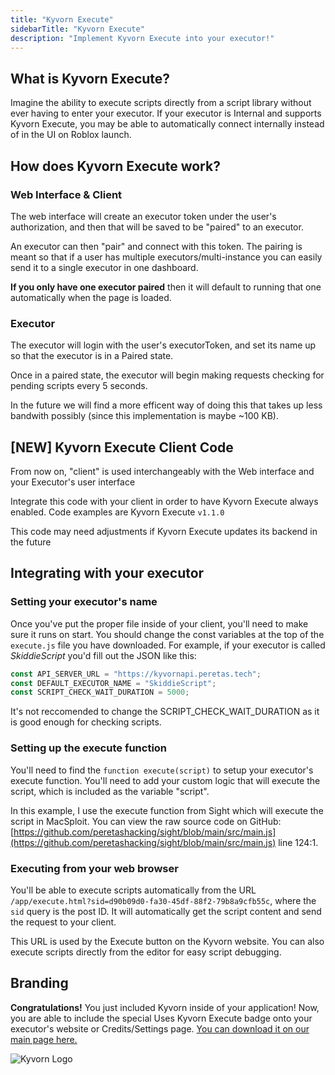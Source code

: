```yaml
---
title: "Kyvorn Execute"
sidebarTitle: "Kyvorn Execute"
description: "Implement Kyvorn Execute into your executor!"
---
```


## What is Kyvorn Execute?

Imagine the ability to execute scripts directly from a script library without ever having to enter your executor. If your executor is Internal and supports Kyvorn Execute, you may be able to automatically connect internally instead of in the UI on Roblox launch.

## How does Kyvorn Execute work?

### Web Interface & Client

The web interface will create an executor token under the user's authorization, and then that will be saved to be "paired" to an executor.

An executor can then "pair" and connect with this token. The pairing is meant so that if a user has multiple executors/multi-instance you can easily send it to a single executor in one dashboard.

**If you only have one executor paired** then it will default to running that one automatically when the page is loaded.

### Executor

The executor will login with the user's executorToken, and set its name up so that the executor is in a Paired state.

Once in a paired state, the executor will begin making requests checking for pending scripts every 5 seconds.

In the future we will find a more efficent way of doing this that takes up less bandwith possibly (since this implementation is maybe ~100 KB).

## [NEW] Kyvorn Execute Client Code

<Info>
  From now on, "client" is used interchangeably with the Web interface and your Executor's user interface
</Info>

Integrate this code with your client in order to have Kyvorn Execute always enabled. Code examples are Kyvorn Execute `v1.1.0`

<Warning>
  This code may need adjustments if Kyvorn Execute updates its backend in the future
</Warning>



## Integrating with your executor



### Setting your executor's name

Once you've put the proper file inside of your client, you'll need to make sure it runs on start. You should change the const variables at the top of the `execute.js` file you have downloaded. For example, if your executor is called _SkiddieScript_ you'd fill out the JSON like this:

```javascript
const API_SERVER_URL = "https://kyvornapi.peretas.tech"; 
const DEFAULT_EXECUTOR_NAME = "SkiddieScript"; 
const SCRIPT_CHECK_WAIT_DURATION = 5000;
```

It's not reccomended to change the SCRIPT_CHECK_WAIT_DURATION as it is good enough for checking scripts.

### Setting up the execute function

You'll need to find the `function execute(script)` to setup your executor's execute function. You'll need to add your custom logic that will execute the script, which is included as the variable "script".

In this example, I use the execute function from Sight which will execute the script in MacSploit. You can view the raw source code on GitHub: [https://github.com/peretashacking/sight/blob/main/src/main.js](https://github.com/peretashacking/sight/blob/main/src/main.js) line 124:1.

### Executing from your web browser

You'll be able to execute scripts automatically from the URL `/app/execute.html?sid=d90b09d0-fa30-45df-88f2-79b8a9cfb55c`, where the `sid` query is the post ID. It will automatically get the script content and send the request to your client.

This URL is used by the Execute button on the Kyvorn website. You can also execute scripts directly from the editor for easy script debugging.

## Branding

**Congratulations!** You just included Kyvorn inside of your application! Now, you are able to include the special Uses Kyvorn Execute badge onto your executor's website or Credits/Settings page. [You can download it on our main page here.](https://kyvorn.peretas.tech/#branding)

![Kyvorn Logo](/supportskyvornexecute.png)
